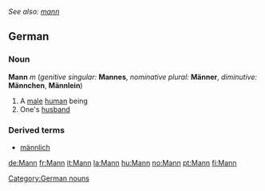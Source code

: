 ''See also: [[mann]]''
==German==
===Noun===
'''Mann''' ''m'' (''genitive singular:'' '''Mannes''', ''nominative plural:'' '''Männer''', ''diminutive:'' '''Männchen''', '''Männlein''')
#A [[male]] [[human]] being
#One's [[husband]]

===Derived terms===
*[[männlich]]

[[Category:German nouns]]

[[de:Mann]]
[[fr:Mann]]
[[it:Mann]]
[[la:Mann]]
[[hu:Mann]]
[[no:Mann]]
[[pt:Mann]]
[[fi:Mann]]